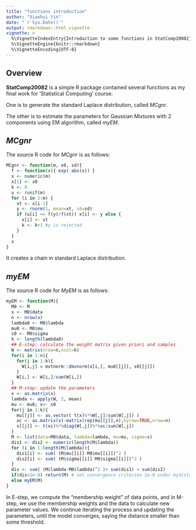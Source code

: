 ```yaml
---
title: "functions introduction"
author: "Xiaohui Yin"
date: "`r Sys.Date()`"
output: rmarkdown::html_vignette
vignette: >
  %\VignetteIndexEntry{Introduction to some functions in StatComp20082}
  %\VignetteEngine{knitr::rmarkdown}
  %\VignetteEncoding{UTF-8}
---
```


## Overview

__StatComp20082__ is a simple R package contained several functions as my final work for 'Statistical Computing' course. 

One is to generate the standard Laplace distribution, called _MCgnr_.

The other is to estimate the parameters for Gaussian Mixtures with 2 components using EM algorithm, called _myEM_. 

## _MCgnr_ 

The source R code for _MCgnr_ is as follows:

```r
MCgnr <- function(m, x0, sd){
  f <- function(x){ exp(-abs(x)) }
  x <- numeric(m)
  x[1] <- x0
  k <- 0
  u <- runif(m)
  for (i in 2:m) {
    xt <- x[i-1]
    y <- rnorm(1, mean=xt, sd=sd)
    if (u[i] <= f(y)/f(xt)) x[i] <- y else {
      x[i] <- xt
      k <- k+1 #y is rejected
    }
  }
  x
}
```

It creates a chain in standard Laplace distribution.

## _myEM_ 

The source R code for _MyEM_ is as follows:

```r
myEM <- function(M){
  M0 <- M
  x <- M0$data
  n <- nrow(x)
  lambda0 <- M0$lambda
  mu0 <- M0$mu
  s0 <- M0$sigma
  k <- length(lambda0)
  ## E-step: calculate the weight matrix given priori and samples
  W <- matrix(nrow=n,ncol=k)
  for(i in 1:n){
    for(j in 1:k){
      W[i,j] = mvtnorm::dmvnorm(x[i,], mu0[[j]], s0[[j]])
    }
    W[i,] <- W[i,]/sum(W[i,])
  }
  ## M-step: update the parameters
  x <- as.matrix(x)
  lambda <- apply(W, 2, mean)
  mu <- mu0; s<- s0
  for(j in 1:k){
    mu[[j]] <- as.vector( t(x)%*%W[,j]/sum(W[,j]) )
    xc <- as.matrix(x)-matrix(rep(mu[[j]],n),byrow=TRUE,nrow=n)
    s[[j]] <- t(xc)%*%diag(W[,j])%*%xc/sum(W[,j])
  }
  M <- list(data=M0$data, lambda=lambda, mu=mu, sigma=s)
  dis1 <- dis2 <- numeric(length(M$lambda))
  for (i in 1:length(M$lambda)){
    dis1[i] <- sum( (M$mu[[i]]-M0$mu[[i]])^2 )
    dis2[i] <- sum( (M$sigma[[i]]-M0$sigma[[i]])^2 )
  }
  dis <- sum( (M$lambda-M0$lambda)^2 )+ sum(dis1) + sum(dis2)
  if(dis<1e-8) return(M) # set convergence criterion 1e-8 under mydistance
  else myEM(M)
}
```

In E-step, we compute the “membership weight” of data points, and in M-step, we use the membership weights and the data to calculate new parameter values. We continue iterating the process and updating the parameters, until the model converges, saying the distance smaller than some threshold.
